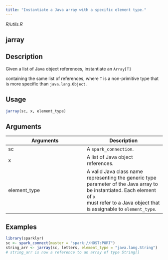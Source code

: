 ```yaml
---
title: "Instantiate a Java array with a specific element type."
---
```


*R/utils.R*

## jarray

## Description

Given a list of Java object references, instantiate an `Array[T]`

containing the same list of references, where `T` is a non-primitive type that is more specific than `java.lang.Object`. 


## Usage
```r
jarray(sc, x, element_type) 
```

## Arguments
|Arguments|Description|
|---|---|
| sc | A `spark_connection`. |
| x | A list of Java object references. |
| element_type | A valid Java class name representing the generic type parameter of the Java array to be instantiated. Each element of `x`<br>must refer to a Java object that is assignable to `element_type`. |





## Examples
```r
library(sparklyr)
sc <- spark_connect(master = "spark://HOST:PORT") 
string_arr <- jarray(sc, letters, element_type = "java.lang.String") 
# string_arr is now a reference to an array of type String[] 
```


